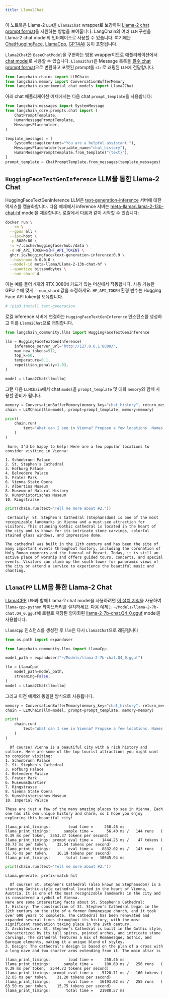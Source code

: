 ```yaml
---
title: Llama2Chat
---
```


이 노트북은 Llama-2 `LLM`을 `Llama2Chat` wrapper로 보강하여 [Llama-2 chat prompt format](https://huggingface.co/blog/llama2#how-to-prompt-llama-2)을 지원하는 방법을 보여줍니다. LangChain의 여러 `LLM` 구현을 Llama-2 chat model의 인터페이스로 사용할 수 있습니다. 여기에는 [ChatHuggingFace](/oss/integrations/chat/huggingface), [LlamaCpp](/oss/integrations/chat/llamacpp/), [GPT4All](/oss/integrations/llms/gpt4all) 등이 포함됩니다.

`Llama2Chat`은 `BaseChatModel`을 구현하는 범용 wrapper이므로 애플리케이션에서 [chat model](/oss/langchain/models)로 사용할 수 있습니다. `Llama2Chat`은 Message 목록을 [필수 chat prompt format](https://huggingface.co/blog/llama2#how-to-prompt-llama-2)으로 변환하고 포맷된 prompt를 `str`로 래핑된 `LLM`에 전달합니다.

```python
from langchain.chains import LLMChain
from langchain.memory import ConversationBufferMemory
from langchain_experimental.chat_models import Llama2Chat
```

아래 chat 애플리케이션 예제에서는 다음 chat `prompt_template`을 사용합니다:

```python
from langchain.messages import SystemMessage
from langchain_core.prompts.chat import (
    ChatPromptTemplate,
    HumanMessagePromptTemplate,
    MessagesPlaceholder,
)

template_messages = [
    SystemMessage(content="You are a helpful assistant."),
    MessagesPlaceholder(variable_name="chat_history"),
    HumanMessagePromptTemplate.from_template("{text}"),
]
prompt_template = ChatPromptTemplate.from_messages(template_messages)
```

## `HuggingFaceTextGenInference` LLM을 통한 Llama-2 Chat

HuggingFaceTextGenInference LLM은 [text-generation-inference](https://github.com/huggingface/text-generation-inference) 서버에 대한 액세스를 캡슐화합니다. 다음 예제에서 inference 서버는 [meta-llama/Llama-2-13b-chat-hf](https://huggingface.co/meta-llama/Llama-2-13b-chat-hf) model을 제공합니다. 로컬에서 다음과 같이 시작할 수 있습니다:

```bash
docker run \
  --rm \
  --gpus all \
  --ipc=host \
  -p 8080:80 \
  -v ~/.cache/huggingface/hub:/data \
  -e HF_API_TOKEN=${HF_API_TOKEN} \
  ghcr.io/huggingface/text-generation-inference:0.9 \
  --hostname 0.0.0.0 \
  --model-id meta-llama/Llama-2-13b-chat-hf \
  --quantize bitsandbytes \
  --num-shard 4
```

이는 예를 들어 4개의 RTX 3080ti 카드가 있는 머신에서 작동합니다. 사용 가능한 GPU 수에 맞게 `--num_shard` 값을 조정하세요. `HF_API_TOKEN` 환경 변수는 Hugging Face API token을 보유합니다.

```python
# !pip3 install text-generation
```

로컬 inference 서버에 연결하는 `HuggingFaceTextGenInference` 인스턴스를 생성하고 이를 `Llama2Chat`으로 래핑합니다.

```python
from langchain_community.llms import HuggingFaceTextGenInference

llm = HuggingFaceTextGenInference(
    inference_server_url="http://127.0.0.1:8080/",
    max_new_tokens=512,
    top_k=50,
    temperature=0.1,
    repetition_penalty=1.03,
)

model = Llama2Chat(llm=llm)
```

그런 다음 `LLMChain`에서 chat `model`을 `prompt_template` 및 대화 `memory`와 함께 사용할 준비가 됩니다.

```python
memory = ConversationBufferMemory(memory_key="chat_history", return_messages=True)
chain = LLMChain(llm=model, prompt=prompt_template, memory=memory)
```

```python
print(
    chain.run(
        text="What can I see in Vienna? Propose a few locations. Names only, no details."
    )
)
```

```output
 Sure, I'd be happy to help! Here are a few popular locations to consider visiting in Vienna:

1. Schönbrunn Palace
2. St. Stephen's Cathedral
3. Hofburg Palace
4. Belvedere Palace
5. Prater Park
6. Vienna State Opera
7. Albertina Museum
8. Museum of Natural History
9. Kunsthistorisches Museum
10. Ringstrasse
```

```python
print(chain.run(text="Tell me more about #2."))
```

```output
 Certainly! St. Stephen's Cathedral (Stephansdom) is one of the most recognizable landmarks in Vienna and a must-see attraction for visitors. This stunning Gothic cathedral is located in the heart of the city and is known for its intricate stone carvings, colorful stained glass windows, and impressive dome.

The cathedral was built in the 12th century and has been the site of many important events throughout history, including the coronation of Holy Roman emperors and the funeral of Mozart. Today, it is still an active place of worship and offers guided tours, concerts, and special events. Visitors can climb up the south tower for panoramic views of the city or attend a service to experience the beautiful music and chanting.
```

## `LlamaCPP` LLM을 통한 Llama-2 Chat

[LlamaCPP](/oss/integrations/providers/llamacpp) `LMM`과 함께 Llama-2 chat model을 사용하려면 [이 설치 지침](/oss/integrations/providers/llamacpp#installation-and-setup)을 사용하여 `llama-cpp-python` 라이브러리를 설치하세요. 다음 예제는 `~/Models/llama-2-7b-chat.Q4_0.gguf`에 로컬로 저장된 양자화된 [llama-2-7b-chat.Q4_0.gguf](https://huggingface.co/TheBloke/Llama-2-7b-Chat-GGUF/resolve/main/llama-2-7b-chat.Q4_0.gguf) model을 사용합니다.

`LlamaCpp` 인스턴스를 생성한 후 `llm`은 다시 `Llama2Chat`으로 래핑됩니다

```python
from os.path import expanduser

from langchain_community.llms import LlamaCpp

model_path = expanduser("~/Models/llama-2-7b-chat.Q4_0.gguf")

llm = LlamaCpp(
    model_path=model_path,
    streaming=False,
)
model = Llama2Chat(llm=llm)
```

그리고 이전 예제와 동일한 방식으로 사용됩니다.

```python
memory = ConversationBufferMemory(memory_key="chat_history", return_messages=True)
chain = LLMChain(llm=model, prompt=prompt_template, memory=memory)
```

```python
print(
    chain.run(
        text="What can I see in Vienna? Propose a few locations. Names only, no details."
    )
)
```

```output
  Of course! Vienna is a beautiful city with a rich history and culture. Here are some of the top tourist attractions you might want to consider visiting:
1. Schönbrunn Palace
2. St. Stephen's Cathedral
3. Hofburg Palace
4. Belvedere Palace
5. Prater Park
6. MuseumsQuartier
7. Ringstrasse
8. Vienna State Opera
9. Kunsthistorisches Museum
10. Imperial Palace

These are just a few of the many amazing places to see in Vienna. Each one has its own unique history and charm, so I hope you enjoy exploring this beautiful city!
```
```output
llama_print_timings:        load time =     250.46 ms
llama_print_timings:      sample time =      56.40 ms /   144 runs   (    0.39 ms per token,  2553.37 tokens per second)
llama_print_timings: prompt eval time =    1444.25 ms /    47 tokens (   30.73 ms per token,    32.54 tokens per second)
llama_print_timings:        eval time =    8832.02 ms /   143 runs   (   61.76 ms per token,    16.19 tokens per second)
llama_print_timings:       total time =   10645.94 ms
```

```python
print(chain.run(text="Tell me more about #2."))
```

```output
Llama.generate: prefix-match hit
```
```output
  Of course! St. Stephen's Cathedral (also known as Stephansdom) is a stunning Gothic-style cathedral located in the heart of Vienna, Austria. It is one of the most recognizable landmarks in the city and is considered a symbol of Vienna.
Here are some interesting facts about St. Stephen's Cathedral:
1. History: The construction of St. Stephen's Cathedral began in the 12th century on the site of a former Romanesque church, and it took over 600 years to complete. The cathedral has been renovated and expanded several times throughout its history, with the most significant renovation taking place in the 19th century.
2. Architecture: St. Stephen's Cathedral is built in the Gothic style, characterized by its tall spires, pointed arches, and intricate stone carvings. The cathedral features a mix of Romanesque, Gothic, and Baroque elements, making it a unique blend of styles.
3. Design: The cathedral's design is based on the plan of a cross with a long nave and two shorter arms extending from it. The main altar is
```
```output
llama_print_timings:        load time =     250.46 ms
llama_print_timings:      sample time =     100.60 ms /   256 runs   (    0.39 ms per token,  2544.73 tokens per second)
llama_print_timings: prompt eval time =    5128.71 ms /   160 tokens (   32.05 ms per token,    31.20 tokens per second)
llama_print_timings:        eval time =   16193.02 ms /   255 runs   (   63.50 ms per token,    15.75 tokens per second)
llama_print_timings:       total time =   21988.57 ms
```